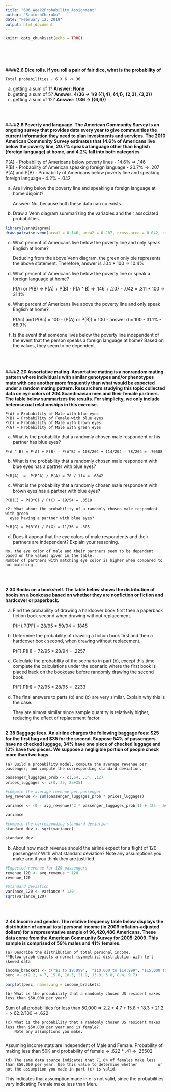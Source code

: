 ```yaml
---
title: "606_Week2Probability_Assignment"
author: "SantoshCheruku"
date: "February 12, 2019"
output: html_document
---
```


```r
knitr::opts_chunk$set(echo = TRUE)
```

</br></br></br></br>
####**2.6 Dice rolls. If you roll a pair of fair dice, what is the probability of**

    Total probabilities - 6 X 6 -> 36
    
(a) getting a sum of 1?  **Answer: None** </br>
(b) getting a sum of 5?  **Answer: 4/36 -> 1/9 ({1,4}, {4,1}, {2,3}, {3,2})** </br>
(c) getting a sum of 12? **Answer: 1/36 -> ({6,6})** </br>

</br></br>

####**2.8 Poverty and language. The American Community Survey is an ongoing survey that provides data every year to give communities the current information they need to plan investments and services. The 2010 American Community Survey estimates that 14.6% of Americans live below the poverty line, 20.7% speak a language other than English (foreign language) at home, and 4.2% fall into both categories**


P(A) - Probability of Americans below poverty lines - 14.6% => .146 </br>
P(B) - Probability of American speaking foreign language - 20.7% => .207 </br>
P(A) and P(B) - Probability of Americans below poverty line and speaking foreign language - 4.2% - .042</br>


(a) Are living below the poverty line and speaking a foreign language at home disjoint? </br>

    Answer: No, because both these data can co exists.
    
    

(b) Draw a Venn diagram summarizing the variables and their associated probabilities.

```r
library(VennDiagram)
draw.pairwise.venn(area1 = 0.146, area2 = 0.207, cross.area = 0.042, category = c("Below Poverty Line", "Speaking Foreign Language"), fill = c("green","blue"))
```


(c) What percent of Americans live below the poverty line and only speak English at home?

    Deducing from the above Venn diagram, the green only pie represents the above statement. Therefore, answer is .104 * 100 => 10.4%

(d) What percent of Americans live below the poverty line or speak a foreign language at home?

    P(A) or P(B) => P(A) + P(B) - P(A ^ B) => .146 + .207 - .042 = .311 * 100 => 31.1%

(e) What percent of Americans live above the poverty line and only speak English at home?

    P(Ac) and P(Bc) = 100 - (P(A) or P(B)) = 100 - answer d = 100 - 31.1% - 68.9%

(f) Is the event that someone lives below the poverty line independent of the event that the person
speaks a foreign language at home?
    Based on the values, they seem to be dependent.
    
</br></br></br>
####**2.20 Assortative mating. Assortative mating is a nonrandom mating pattern where individuals with similar genotypes and/or phenotypes mate with one another more frequently than what would be expected under a random mating pattern. Researchers studying this topic collected data on eye colors of 204 Scandinavian men and their female partners. The table below summarizes the results. For simplicity, we only include heterosexual relationships in this exercise.**

    P(A) = Probability of Male with blue eyes
    P(B) = Probability of Female with blue eyes
    P(C) = Probability of Male with brown eyes
    P(G) = Probability of Male with green eyes



  (a) What is the probability that a randomly chosen male respondent or his partner has blue eyes?

    P(A ^ B) = P(A) + P(B) - P(A^B) = 108/204 + 114/204 - 78/204 = .70588 
    
  (b) What is the probability that a randomly chosen male respondent with blue eyes has a partner with blue eyes?

    P(B|A)  =  P(B^A) / P(A) = 78 / 114 = .6842
    
  (c) What is the probability that a randomly chosen male respondent with brown eyes has a partner with blue eyes? 

    P(B|C) = P(B^C) / P(C) = 19/54 = .3518
    
    c2: What about the probability of a randomly chosen male respondent with green
      eyes having a partner with blue eyes?

    P(B|G) = P(B^G) / P(G) = 11/36 = .305

    
  (d) Does it appear that the eye colors of male respondents and their partners are independent? Explain your reasoning.
    
    No, the eye color of male and their partners seem to be dependent based on the values given in the table.
    Number of partners with matching eye color is higher when compared to not matching.
</br></br>

**2.30 Books on a bookshelf. The table below shows the distribution of books on a bookcase based on whether they are nonfiction or fiction and hardcover or paperback.**

(a) Find the probability of drawing a hardcover book first then a paperback fiction book second
when drawing without replacement.

    P(H).P(PF) = 28/95 * 59/94 = .1845
    
(b) Determine the probability of drawing a fiction book first and then a hardcover book second,
when drawing without replacement.

    P(F).P(H) = 72/95 * 28/94 = .2257
  
(c) Calculate the probability of the scenario in part (b), except this time complete the calculations
under the scenario where the first book is placed back on the bookcase before randomly drawing
the second book.

    P(F).P(H) = 72/95 * 28/95 = .2233
    
(d) The final answers to parts (b) and (c) are very similar. Explain why this is the case.

    They are almost similar since sample quantity is relatively higher, reducing the effect of replacement factor.
</br></br>

**2.38 Baggage fees. An airline charges the following baggage fees: $25 for the first bag and $35 for the second. Suppose 54% of passengers have no checked luggage, 34% have one piece of checked luggage and 12% have two pieces. We suppose a negligible portion of people check more than two bags.**


    (a) Build a probability model, compute the average revenue per passenger, and compute the corresponding standard deviation.
    
```r
passenger_luggages_prob <- c(.54, .34, .12)
prices_luggages <- c(0, 25, 25+35)

#compute the average revenue per passenger
avg_revenue <- sum(passenger_luggages_prob * prices_luggages)

variance <- (0 - avg_revenue)^2 * passenger_luggages_prob[1] + (25 - avg_revenue)^2 * passenger_luggages_prob[2] + (60 - avg_revenue)^2 * passenger_luggages_prob[3]

variance

#compute the corresponding standard deviation
standard_dev <- sqrt(variance)

standard_dev
```
    
(b) About how much revenue should the airline expect for a flight of 120 passengers? With what
standard deviation? Note any assumptions you make and if you think they are justified.
```r
#Expected revenue for 120 passengers
revenue_120 <- avg_revenue * 120
revenue_120

#Standard deviation
variance_120 <- variance * 120
sqrt(variance_120)
```
</br></br>

**2.44 Income and gender. The relative frequency table below displays the distribution of annual total personal income (in 2009 inflation-adjusted dollars) for a representative sample of 96,420,486 Americans. These data come from the American Community Survey for 2005-2009. This sample is comprised of 59% males and 41% females.**

    (a) Describe the distribution of total personal income.
    **Below graph depicts a normal (symmetric) distribution with left skewed data
```r
income_brackets <- c("$1 to $9,999",  "$10,000 to $14,999", "$15,000 to $24,999", "$25,000 to $34,999", "$35,000 to $49,999", "$50,000 to $64,999", "$65,000 to $74,999", "$75,000 to $99,999", "$100,000 or more")
perc <- c(2.2, 4.7, 15.8, 18.3, 21.2, 13.9, 5.8, 8.4, 9.7)

barplot(perc, names.arg = income_brackets)
```

    
    
    (b) What is the probability that a randomly chosen US resident makes less than $50,000 per year?
    
  Sum of all probabilities for less than 50,000 => 2.2 + 4.7 + 15.8 + 18.3 + 21.2 = > 62.2/100 => .622 
    
    (c) What is the probability that a randomly chosen US resident makes less than $50,000 per year and is female?
        Note any assumptions you make.
        
   Assuming income stats are independent of Male and Female. Probability of making less than 50K and probability of female => .622 * .41 => .25502
        
    (d) The same data source indicates that 71.8% of females make less than $50,000 per year. Use this value to determine whether         or not the assumption you made in part (c) is valid. 
   This indicates that assumption made in c is not valid, since the probabilities vary indicating Female make less than Men.